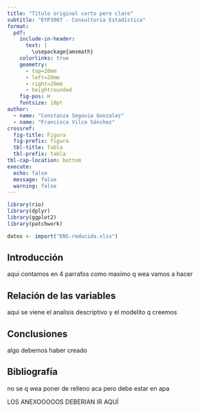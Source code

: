 ```yaml
---
title: "Titulo original corto pero claro"
subtitle: "EYP3007 - Consultoría Estadística"
format: 
  pdf: 
    include-in-header: 
      text: |
        \usepackage{amsmath}
    colorlinks: true
    geometry:
      - top=20mm
      - left=20mm
      - right=20mm
      - heightrounded
    fig-pos: H
    fontsize: 10pt
author: 
  - name: "Constanza Segovia Gonzalez"
  - name: "Francisca Vilca Sánchez"
crossref:
  fig-title: Figura
  fig-prefix: figura
  tbl-title: Tabla
  tbl-prefix: tabla
tbl-cap-location: bottom
execute: 
  echo: false
  message: false
  warning: false
---
```


```r
library(rio)
library(dplyr)
library(ggplot2)
library(patchwork)

```

```r
datos <- import("ENS-reducida.xlsx")

```

## Introducción

aqui contamos en 4 parrafos como maximo q wea vamos a hacer

## Relación de las variables

aqui se viene el analisis descriptivo y el modelito q creemos

## Conclusiones

algo debemos haber creado

## Bibliografía 

no se q wea poner de relleno aca pero debe estar en apa

LOS ANEXOOOOOS DEBERIAN IR AQUÍ